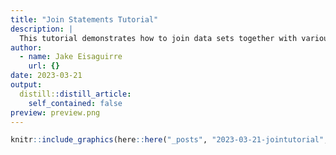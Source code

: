 ```yaml
---
title: "Join Statements Tutorial"
description: |
  This tutorial demonstrates how to join data sets together with various join statements. 
author:
  - name: Jake Eisaguirre
    url: {}
date: 2023-03-21
output:
  distill::distill_article:
    self_contained: false
preview: preview.png
---
```



```r

knitr::include_graphics(here::here("_posts", "2023-03-21-jointutorial", "join_tutorial.pdf"))
```


